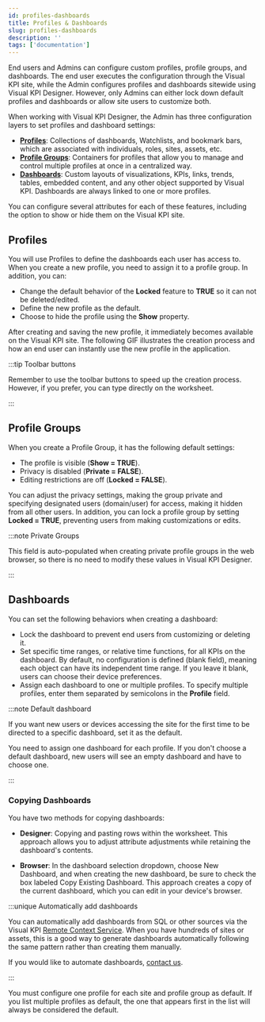 ```yaml
---
id: profiles-dashboards
title: Profiles & Dashboards
slug: profiles-dashboards
description: ''
tags: ['documentation']
---
```



End users and Admins can configure custom profiles, profile groups, and dashboards. The end user executes the configuration through the Visual KPI site, while the Admin configures profiles and dashboards sitewide using Visual KPI Designer. However, only Admins can either lock down default profiles and dashboards or allow site users to customize both.

When working with Visual KPI Designer, the Admin has three configuration layers to set profiles and dashboard settings:

- **[Profiles](/docs/visual-kpi-design/authoring/profiles-dashboards#profiles)**: Collections of dashboards, Watchlists, and bookmark bars, which are associated with individuals, roles, sites, assets, etc.
- **[Profile Groups](/docs/visual-kpi-design/authoring/profiles-dashboards#profile-groups)**: Containers for profiles that allow you to manage and control multiple profiles at once in a centralized way.
- **[Dashboards](/docs/visual-kpi-design/authoring/profiles-dashboards#dashboards)**:  Custom layouts of visualizations, KPIs, links, trends, tables, embedded content, and any other object supported by Visual KPI. Dashboards are always linked to one or more profiles.

You can configure several attributes for each of these features, including the option to show or hide them on the Visual KPI site.

## Profiles

You will use Profiles to define the dashboards each user has access to. When you create a new profile, you need to assign it to a profile group. In addition, you can:

- Change the default behavior of the **Locked** feature to **TRUE** so it can not be deleted/edited.
- Define the new profile as the default.
- Choose to hide the profile using the **Show** property.

<StylizedImage
  imgURL="img/site-settings/profiles-worksheet.png"
  alt="Profiles Worksheet"
/>

After creating and saving the new profile, it immediately becomes available on the Visual KPI site. The following GIF illustrates the creation process and how an end user can instantly use the new profile in the application.

<StylizedImage
  imgURL="img/site-settings/authoring/profile-creation.gif"
  alt="Profile creation process"
/>

:::tip Toolbar buttons

Remember to use the toolbar buttons to speed up the creation process. However, if you prefer, you can type directly on the worksheet.

:::

## Profile Groups

When you create a Profile Group, it has the following default settings:

- The profile is visible (**Show = TRUE**).
- Privacy is disabled (**Private = FALSE**).
- Editing restrictions are off (**Locked = FALSE**).

You can adjust the privacy settings, making the group private and specifying designated users (domain/user) for access, making it hidden from all other users. In addition, you can lock a profile group by setting **Locked = TRUE**, preventing users from making customizations or edits.

<StylizedImage
  imgURL="img/site-settings/profilegroups-worksheet.png"
  alt="Profile Groups Worksheet"
/>

:::note Private Groups

This field is auto-populated when creating private profile groups in the web browser, so there is no need to modify these values in Visual KPI Designer.

:::

## Dashboards

You can set the following behaviors when creating a dashboard:

- Lock the dashboard to prevent end users from customizing or deleting it.
- Set specific time ranges, or relative time functions, for all KPIs on the dashboard. By default, no configuration is defined (blank field), meaning each object can have its independent time range. If you leave it blank, users can choose their device preferences.
- Assign each dashboard to one or multiple profiles. To specify multiple profiles, enter them separated by semicolons in the **Profile** field.

:::note Default dashboard

If you want new users or devices accessing the site for the first time to be directed to a specific dashboard, set it as the default.

You need to assign one dashboard for each profile. If you don't choose a default dashboard, new users will see an empty dashboard and have to choose one.

:::

<StylizedImage
  imgURL="img/site-settings/dashboards-worksheet.png"
  alt="Dashboards Worksheet"
/>

### Copying Dashboards

You have two methods for copying dashboards:

- **Designer**: Copying and pasting rows within the worksheet. This approach allows you to adjust attribute adjustments while retaining the dashboard's contents.

- **Browser**: In the dashboard selection dropdown, choose New Dashboard, and when creating the new dashboard, be sure to check the box labeled Copy Existing Dashboard. This approach creates a copy of the current dashboard, which you can edit in your device's browser.

:::unique Automatically add dashboards

You can automatically add dashboards from SQL or other sources via the Visual KPI [Remote Context Service](/docs/setup-and-administration/automation/rcs). When you have hundreds of sites or assets, this is a good way to generate dashboards automatically following the same pattern rather than creating them manually.

If you would like to automate dashboards, [contact us](https://www.transpara.com/contact-us/).

:::

You must configure one profile for each site and profile group as default. If you list multiple profiles as default, the one that appears first in the list will always be considered the default.